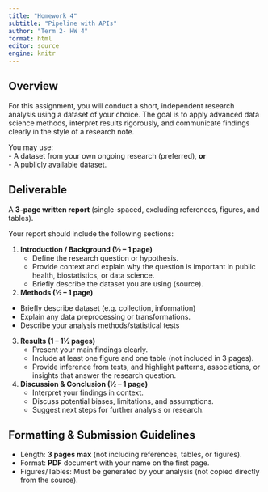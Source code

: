 ```yaml
---
title: "Homework 4"
subtitle: "Pipeline with APIs"
author: "Term 2- HW 4"
format: html
editor: source
engine: knitr
---
```



## Overview  
For this assignment, you will conduct a short, independent research analysis using a dataset of your choice. The goal is to apply advanced data science methods, interpret results rigorously, and communicate findings clearly in the style of a research note.  

You may use:  
- A dataset from your own ongoing research (preferred), **or**  
- A publicly available dataset.

## Deliverable  
A **3-page written report** (single-spaced, excluding references, figures, and tables).  

Your report should include the following sections:  

1. **Introduction / Background (½ – 1 page)**  
   - Define the research question or hypothesis.  
   - Provide context and explain why the question is important in public health, biostatistics, or data science.  
   - Briefly describe the dataset you are using (source).  

2. **Methods (½ – 1 page)**  
  - Briefly describe dataset (e.g. collection, information)
  - Explain any data preprocessing or transformations.  
  - Describe your analysis methods/statistical tests
  
3. **Results (1 – 1½ pages)**  
   - Present your main findings clearly.  
   - Include at least one figure and one table (not included in 3 pages).
   - Provide inference from tests, and highlight patterns, associations, or insights that answer the research question.  

4. **Discussion & Conclusion (½ – 1 page)**  
   - Interpret your findings in context.  
   - Discuss potential biases, limitations, and assumptions.  
   - Suggest next steps for further analysis or research.  


## Formatting & Submission Guidelines  
- Length: **3 pages max** (not including references, tables, or figures).  
- Format: **PDF** document with your name on the first page.  
- Figures/Tables: Must be generated by your analysis (not copied directly from the source).  

